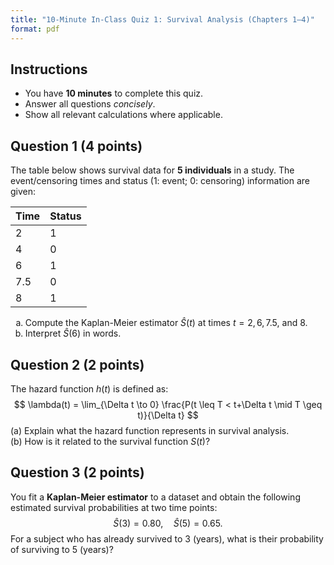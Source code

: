 ```yaml
---
title: "10-Minute In-Class Quiz 1: Survival Analysis (Chapters 1–4)"
format: pdf
---
```


## **Instructions**
- You have **10 minutes** to complete this quiz.
- Answer all questions *concisely*.
- Show all relevant calculations where applicable.

## **Question 1 (4 points)**
The table below shows survival data for **5 individuals** in a study. The event/censoring times and status
(1: event; 0: censoring) information are given:

| Time     | Status | 
|----------|------------------------------|
| 2        | 1                              | 
| 4        | 0                              | 
| 6        | 1                              | 
| 7.5        | 0                              | 
| 8        | 1                              | 

(a) Compute the Kaplan-Meier estimator $\hat{S}(t)$ at times $t = 2, 6, 7.5$, and $8$.  
(b) Interpret $\hat{S}(6)$ in words.

## **Question 2 (2 points)**
The hazard function $h(t)$ is defined as:
$$
\lambda(t) = \lim_{\Delta t \to 0} \frac{P(t \leq T < t+\Delta t \mid T \geq t)}{\Delta t}
$$
(a) Explain what the hazard function represents in survival analysis.  
(b) How is it related to the survival function $S(t)$?  

## **Question 3 (2 points)**
You fit a **Kaplan-Meier estimator** to a dataset and obtain the following estimated survival probabilities at two time points:
$$
\hat{S}(3) = 0.80, \quad \hat{S}(5) = 0.65.
$$
For a subject who has already survived to 3 (years), what is their probability of surviving to 5 (years)?

